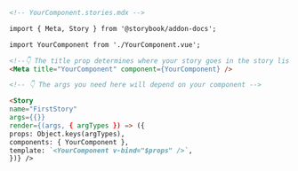 ```md
<!-- YourComponent.stories.mdx -->

import { Meta, Story } from '@storybook/addon-docs';

import YourComponent from './YourComponent.vue';

<!--👇 The title prop determines where your story goes in the story list -->
<Meta title="YourComponent" component={YourComponent} />

<!-- 👇 The args you need here will depend on your component -->

<Story
name="FirstStory"
args={{}}
render={(args, { argTypes }) => ({
props: Object.keys(argTypes),
components: { YourComponent },
template: `<YourComponent v-bind="$props" />`,
})} />
```

